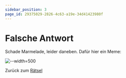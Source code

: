 ```yaml
---
sidebar_position: 3
page_id: 29375029-2826-4c63-a19e-34d41423980f
---
```


# Falsche Antwort

Schade Marmelade, leider daneben. Dafür hier ein Meme:

![--width=500](./images/meme.png)

Zurück zum [Rätsel](https://mint-26e.gbsl.website/fkqzke)